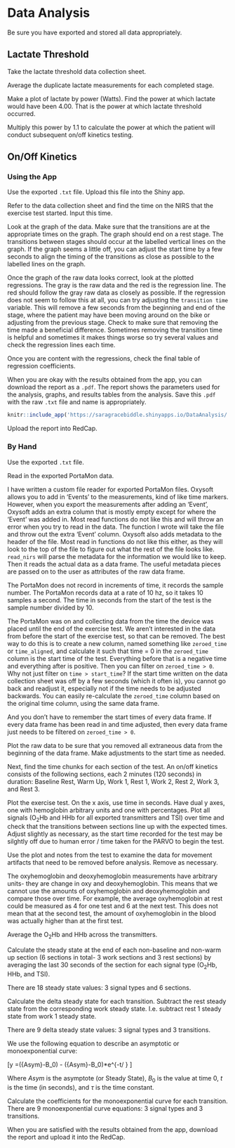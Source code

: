 # Data Analysis {#DataAnalysis}

Be sure you have exported and stored all data appropriately. 

## Lactate Threshold {#DataAnalysis-LT}

Take the lactate threshold data collection sheet. 

Average the duplicate lactate measurements for each completed stage.

Make a plot of lactate by power (Watts). Find the power at which lactate would have been 4.00. That is the power at which lactate threshold occurred. 

Multiply this power by 1.1 to calculate the power at which the patient will conduct subsequent on/off kinetics testing.

## On/Off Kinetics {#DataAnalysis-Onoff}

### Using the App

Use the exported `.txt` file. Upload this file into the Shiny app. 

Refer to the data collection sheet and find the time on the NIRS that the exercise test started. Input this time. 

Look at the graph of the data. Make sure that the transitions are at the appropriate times on the graph. The graph should end on a rest stage. The transitions between stages should occur at the labelled vertical lines on the graph. If the graph seems a little off, you can adjust the start time by a few seconds to align the timing of the transitions as close as possible to the labelled lines on the graph. 

Once the graph of the raw data looks correct, look at the plotted regressions. The gray is the raw data and the red is the regression line. The red should follow the gray raw data as closely as possible. If the regression does not seem to follow this at all, you can try adjusting the `transition time` variable. This will remove a few seconds from the beginning and end of the stage, where the patient may have been moving around on the bike or adjusting from the previous stage. Check to make sure that removing the time made a beneficial difference. Sometimes removing the transition time is helpful and sometimes it makes things worse so try several values and check the regression lines each time. 

Once you are content with the regressions, check the final table of regression coefficients. 

When you are okay with the results obtained from the app, you can download the report as a `.pdf`. The report shows the parameters used for the analysis, graphs, and results tables from the analysis. Save this `.pdf` with the raw `.txt` file and name is appropriately. 

```{r, eval = F}
knitr::include_app('https://saragracebiddle.shinyapps.io/DataAnalysis/')
```


Upload the report into RedCap. 

### By Hand

Use the exported `.txt` file.

Read in the exported PortaMon data.

I have written a custom file reader for exported PortaMon files. Oxysoft allows you to add in 'Events' to the measurements, kind of like time markers. However, when you export the measurements after adding an 'Event', Oxysoft adds an extra column that is mostly empty except for where the 'Event' was added in. Most read functions do not like this and will throw an error when you try to read in the data. The function I wrote will take the file and throw out the extra 'Event' column. Oxysoft also adds metadata to the header of the file. Most read in functions do not like this either, as they will look to the top of the file to figure out what the rest of the file looks like. `read_nirs` will parse the metadata for the information we would like to keep. Then it reads the actual data as a data frame. The useful metadata pieces are passed on to the user as attributes of the raw data frame.   

The PortaMon does not record in increments of time, it records the sample number. The PortaMon records data at a rate of 10 hz, so it takes 10 samples a second. The time in seconds from the start of the test is the sample number divided by 10. 

The PortaMon was on and collecting data from the time the device was placed until the end of the exercise test. We aren't interested in the data from before the start of the exercise test, so that can be removed. The best way to do this is to create a new column, named something like `zeroed_time` or `time_aligned`, and calculate it such that time = 0 in the `zeroed_time` column is the start time of the test. Everything before that is a negative time and everything after is positive. Then you can filter on `zeroed_time > 0 `. Why not just filter on `time > start_time`? If the start time written on the data collection sheet was off by a few seconds (which it often is), you cannot go back and readjust it, especially not if the time needs to be adjusted backwards. You can easily re-calculate the `zeroed_time` column based on the original time column, using the same data frame. 

And you don't have to remember the start times of every data frame. If every data frame has been read in and time adjusted, then every data frame just needs to be filtered on `zeroed_time > 0`. 

Plot the raw data to be sure that you removed all extraneous data from the beginning of the data frame. Make adjustments to the start time as needed. 

Next, find the time chunks for each section of the test. An on/off kinetics consists of the following sections, each 2 minutes (120 seconds) in duration: Baseline Rest, Warm Up, Work 1, Rest 1, Work 2, Rest 2, Work 3, and Rest 3. 

Plot the exercise test. On the x axis, use time in seconds. Have dual y axes, one with hemoglobin arbitrary units and one with percentages. Plot all signals (O~2~Hb and HHb for all exported transmitters and TSI) over time and check that the transitions between sections line up with the expected times. Adjust slightly as necessary, as the start time recorded for the test may be silghtly off due to human error / time taken for the PARVO to begin the test. 

Use the plot and notes from the test to examine the data for movement artifacts that need to be removed before analysis. Remove as necessary.

The oxyhemoglobin and deoxyhemoglobin measurements have arbitrary units- they are change in oxy and deoxyhemoglobin. This means that we cannot use the amounts of oxyhemoglobin and deoxyhemoglobin and compare those over time. For example, the average oxyhemoglobin at rest could be measured as 4 for one test and 6 at the next test. This does not mean that at the second test, the amount of oxyhemoglobin in the blood was actually higher than at the first test. 

Average the O~2~Hb and HHb across the transmitters. 

Calculate the steady state at the end of each non-baseline and non-warm up section (6 sections in total- 3 work sections and 3 rest sections) by averaging the last 30 seconds of the section for each signal type (O~2~Hb, HHb, and TSI). 

There are 18 steady state values: 3 signal types and 6 sections.

Calculate the delta steady state for each transition.
Subtract the rest steady state from the corresponding work steady state. I.e. subtract rest 1 steady state from work 1 steady state.

There are 9 delta steady state values: 3 signal types and 3 transitions.

We use the following equation to describe an asymptotic or monoexponential curve: 

\[y =({Asym}-B_0) - ({Asym}-B_0)*e^{-t/ \tau} \]

Where ${Asym}$ is the asymptote (or Steady State), $B_0$ is the value at time 0, $t$ is the time (in seconds), and $\tau$ is the time constant. 


Calculate the coefficients for the monoexponential curve for each transition. There are 9 monoexponential curve equations: 3 signal types and 3 transitions. 


When you are satisfied with the results obtained from the app, download the report and upload it into the RedCap. 
